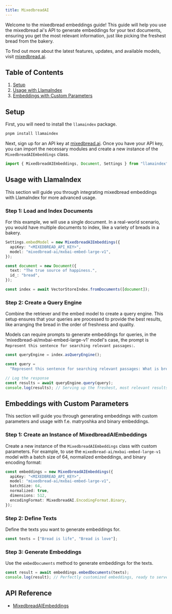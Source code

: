 ```yaml
---
title: MixedbreadAI
---
```


Welcome to the mixedbread embeddings guide! This guide will help you use the mixedbread ai's API to generate embeddings for your text documents, ensuring you get the most relevant information, just like picking the freshest bread from the bakery.

To find out more about the latest features, updates, and available models, visit [mixedbread.ai](https://mixedbread-ai.com/).

## Table of Contents

1. [Setup](#setup)
2. [Usage with LlamaIndex](#usage-with-llamaindex)
3. [Embeddings with Custom Parameters](#embeddings-with-custom-parameters)

## Setup

First, you will need to install the `llamaindex` package.

```bash
pnpm install llamaindex
```

Next, sign up for an API key at [mixedbread.ai](https://mixedbread.ai/). Once you have your API key, you can import the necessary modules and create a new instance of the `MixedbreadAIEmbeddings` class.

```ts
import { MixedbreadAIEmbeddings, Document, Settings } from "llamaindex";
```

## Usage with LlamaIndex

This section will guide you through integrating mixedbread embeddings with LlamaIndex for more advanced usage.

### Step 1: Load and Index Documents

For this example, we will use a single document. In a real-world scenario, you would have multiple documents to index, like a variety of breads in a bakery.

```ts
Settings.embedModel = new MixedbreadAIEmbeddings({
  apiKey: "<MIXEDBREAD_API_KEY>",
  model: "mixedbread-ai/mxbai-embed-large-v1",
});

const document = new Document({
  text: "The true source of happiness.",
  id_: "bread",
});

const index = await VectorStoreIndex.fromDocuments([document]);
```

### Step 2: Create a Query Engine

Combine the retriever and the embed model to create a query engine. This setup ensures that your queries are processed to provide the best results, like arranging the bread in the order of freshness and quality.

Models can require prompts to generate embeddings for queries, in the 'mixedbread-ai/mxbai-embed-large-v1' model's case, the prompt is `Represent this sentence for searching relevant passages:`.

```ts
const queryEngine = index.asQueryEngine();

const query =
  "Represent this sentence for searching relevant passages: What is bread?";

// Log the response
const results = await queryEngine.query(query);
console.log(results); // Serving up the freshest, most relevant results.
```

## Embeddings with Custom Parameters

This section will guide you through generating embeddings with custom parameters and usage with f.e. matryoshka and binary embeddings.

### Step 1: Create an Instance of MixedbreadAIEmbeddings

Create a new instance of the `MixedbreadAIEmbeddings` class with custom parameters. For example, to use the `mixedbread-ai/mxbai-embed-large-v1` model with a batch size of 64, normalized embeddings, and binary encoding format:

```ts
const embeddings = new MixedbreadAIEmbeddings({
  apiKey: "<MIXEDBREAD_API_KEY>",
  model: "mixedbread-ai/mxbai-embed-large-v1",
  batchSize: 64,
  normalized: true,
  dimensions: 512,
  encodingFormat: MixedbreadAI.EncodingFormat.Binary,
});
```

### Step 2: Define Texts

Define the texts you want to generate embeddings for.

```ts
const texts = ["Bread is life", "Bread is love"];
```

### Step 3: Generate Embeddings

Use the `embedDocuments` method to generate embeddings for the texts.

```ts
const result = await embeddings.embedDocuments(texts);
console.log(result); // Perfectly customized embeddings, ready to serve.
```

## API Reference

- [MixedbreadAIEmbeddings](/docs/api/classes/MixedbreadAIEmbeddings)
